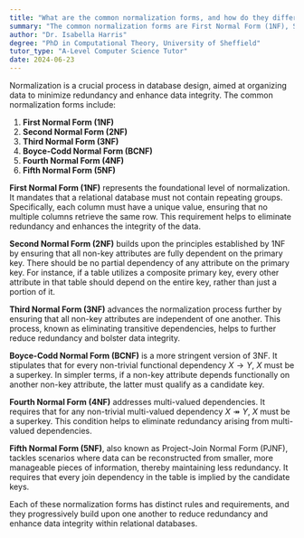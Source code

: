 ```yaml
---
title: "What are the common normalization forms, and how do they differ?"
summary: "The common normalization forms are First Normal Form (1NF), Second Normal Form (2NF), Third Normal Form (3NF), Boyce-Codd Normal Form (BCNF), Fourth Normal Form (4NF), and Fifth Normal Form (5NF)."
author: "Dr. Isabella Harris"
degree: "PhD in Computational Theory, University of Sheffield"
tutor_type: "A-Level Computer Science Tutor"
date: 2024-06-23
---
```


Normalization is a crucial process in database design, aimed at organizing data to minimize redundancy and enhance data integrity. The common normalization forms include:

1. **First Normal Form (1NF)**
2. **Second Normal Form (2NF)**
3. **Third Normal Form (3NF)**
4. **Boyce-Codd Normal Form (BCNF)**
5. **Fourth Normal Form (4NF)**
6. **Fifth Normal Form (5NF)**

**First Normal Form (1NF)** represents the foundational level of normalization. It mandates that a relational database must not contain repeating groups. Specifically, each column must have a unique value, ensuring that no multiple columns retrieve the same row. This requirement helps to eliminate redundancy and enhances the integrity of the data.

**Second Normal Form (2NF)** builds upon the principles established by 1NF by ensuring that all non-key attributes are fully dependent on the primary key. There should be no partial dependency of any attribute on the primary key. For instance, if a table utilizes a composite primary key, every other attribute in that table should depend on the entire key, rather than just a portion of it.

**Third Normal Form (3NF)** advances the normalization process further by ensuring that all non-key attributes are independent of one another. This process, known as eliminating transitive dependencies, helps to further reduce redundancy and bolster data integrity.

**Boyce-Codd Normal Form (BCNF)** is a more stringent version of 3NF. It stipulates that for every non-trivial functional dependency $X \to Y$, $X$ must be a superkey. In simpler terms, if a non-key attribute depends functionally on another non-key attribute, the latter must qualify as a candidate key.

**Fourth Normal Form (4NF)** addresses multi-valued dependencies. It requires that for any non-trivial multi-valued dependency $X \twoheadrightarrow Y$, $X$ must be a superkey. This condition helps to eliminate redundancy arising from multi-valued dependencies.

**Fifth Normal Form (5NF)**, also known as Project-Join Normal Form (PJNF), tackles scenarios where data can be reconstructed from smaller, more manageable pieces of information, thereby maintaining less redundancy. It requires that every join dependency in the table is implied by the candidate keys.

Each of these normalization forms has distinct rules and requirements, and they progressively build upon one another to reduce redundancy and enhance data integrity within relational databases.
    